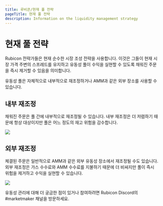 ```yaml
---
title: 루비콘/현재 풀 전략
pageTitle: 현재 풀 전략
description: Information on the liquidity management strategy
---
```


# 현재 풀 전략

Rubicon 전략가들은 현재 순수한 시장 조성 전략을 사용합니다. 이것은 그들이 현재 시장 가격 주변의 스프레드를 유지하고 유동성 풀이 수익을 실현할 수 있도록 채워진 주문을 즉시 제거할 수 있음을 의미합니다.

유동성 풀은 자체적으로 내부적으로 재조정하거나 AMM과 같은 외부 장소를 사용할 수 있습니다.

## 내부 재조정

채워진 주문은 풀 간에 내부적으로 재조정될 수 있습니다. 내부 재조정은 더 저렴하기 때문에 항상 대상이지만 풀은 어느 정도의 재고 위험을 감수합니다.

![](</assets/Rubicon v1\_ Internal Rebalancing - Option 1.png>)

## 외부 재조정

체결된 주문은 일반적으로 AMM과 같은 외부 유동성 장소에서 재조정될 수도 있습니다. 외부 재조정은 가스 수수료와 AMM 수수료를 지불하기 때문에 더 비싸지만 풀이 즉시 위험을 제거하고 수익을 실현할 수 있습니다.

![](</assets/Rubicon v1\_ Internal Rebalancing - Option 2 (1).png>)

유동성 관리에 대해 더 궁금한 점이 있거나 참여하려면 Rubicon Discord의 #marketmaker 채널을 방문하세요.